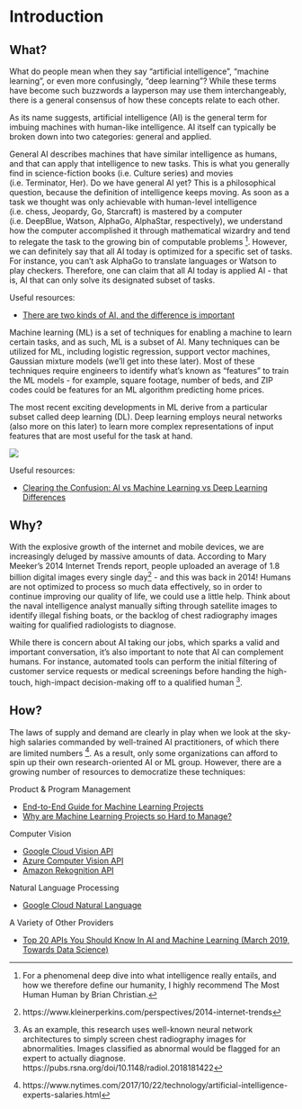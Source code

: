 # Introduction {#introduction}

## What?

What do people mean when they say “artificial intelligence”, “machine learning”, or even more confusingly, “deep learning”?  While these terms have become such buzzwords a layperson may use them interchangeably, there is a general consensus of how these concepts relate to each other.

As its name suggests, artificial intelligence (AI) is the general term for imbuing machines with human-like intelligence.  AI itself can typically be broken down into two categories: general and applied.

General AI describes machines that have similar intelligence as humans, and that can apply that intelligence to new tasks.  This is what you generally find in science-fiction books (i.e. Culture series) and movies (i.e. Terminator, Her).  Do we have general AI yet?  This is a philosophical question, because the definition of intelligence keeps moving.  As soon as a task we thought was only achievable with human-level intelligence (i.e. chess, Jeopardy, Go, Starcraft) is mastered by a computer (i.e. DeepBlue, Watson, AlphaGo, AlphaStar, respectively), we understand how the computer accomplished it through mathematical wizardry and tend to relegate the task to the growing bin of computable problems ^[For a phenomenal deep dive into what intelligence really entails, and how we therefore define our humanity, I highly recommend The Most Human Human by Brian Christian.].  However, we can definitely say that all AI today is optimized for a specific set of tasks.  For instance, you can’t ask AlphaGo to translate languages or Watson to play checkers.  Therefore, one can claim that all AI today is applied AI - that is, AI that can only solve its designated subset of tasks.

Useful resources:

- [There are two kinds of AI, and the difference is important](https://www.popsci.com/narrow-and-general-ai#page-6)

Machine learning (ML) is a set of techniques for enabling a machine to learn certain tasks, and as such, ML is a subset of AI.  Many techniques can be utilized for ML, including logistic regression, support vector machines, Gaussian mixture models (we’ll get into these later).  Most of these techniques require engineers to identify what’s known as “features” to train the ML models - for example, square footage, number of beds, and ZIP codes could be features for an ML algorithm predicting home prices.

The most recent exciting developments in ML derive from a particular subset called deep learning (DL).  Deep learning employs neural networks (also more on this later) to learn more complex representations of input features that are most useful for the task at hand.

![](img/ai_ml_dl.png)

Useful resources:

- [Clearing the Confusion: AI vs Machine Learning vs Deep Learning Differences](https://towardsdatascience.com/clearing-the-confusion-ai-vs-machine-learning-vs-deep-learning-differences-fce69b21d5eb)

## Why?

With the explosive growth of the internet and mobile devices, we are increasingly deluged by massive amounts of data.  According to Mary Meeker's 2014 Internet Trends report, people uploaded an average of 1.8 billion digital images every single day^[https://www.kleinerperkins.com/perspectives/2014-internet-trends] - and this was back in 2014!  Humans are not optimized to process so much data effectively, so in order to continue improving our quality of life, we could use a little help.  Think about the naval intelligence analyst manually sifting through satellite images to identify illegal fishing boats, or the backlog of chest radiography images waiting for qualified radiologists to diagnose.

While there is concern about AI taking our jobs, which sparks a valid and important conversation, it’s also important to note that AI can complement humans.  For instance, automated tools can perform the initial filtering of customer service requests or medical screenings before handing the high-touch, high-impact decision-making off to a qualified human ^[As an example, this research uses well-known neural network architectures to simply screen chest radiography images for abnormalities.  Images classified as abnormal would be flagged for an expert to actually diagnose.  https://pubs.rsna.org/doi/10.1148/radiol.2018181422].

## How?

The laws of supply and demand are clearly in play when we look at the sky-high salaries commanded by well-trained AI practitioners, of which there are limited numbers ^[https://www.nytimes.com/2017/10/22/technology/artificial-intelligence-experts-salaries.html].  As a result, only some organizations can afford to spin up their own research-oriented AI or ML group.  However, there are a growing number of resources to democratize these techniques:

Product & Program Management

- [End-to-End Guide for Machine Learning Projects](https://medium.com/fintechexplained/end-to-end-guide-for-machine-learning-project-146c288186dc)
- [Why are Machine Learning Projects so Hard to Manage?](https://medium.com/@l2k/why-are-machine-learning-projects-so-hard-to-manage-8e9b9cf49641)

Computer Vision

- [Google Cloud Vision API](https://cloud.google.com/vision/)
- [Azure Computer Vision API](https://azure.microsoft.com/en-us/services/cognitive-services/computer-vision/)
- [Amazon Rekognition API](https://aws.amazon.com/rekognition/)

Natural Language Processing

- [Google Cloud Natural Language](https://cloud.google.com/natural-language/)

A Variety of Other Providers

- [Top 20 APIs You Should Know In AI and Machine Learning (March 2019, Towards Data Science)](https://towardsdatascience.com/top-20-apis-you-should-know-in-ai-and-machine-learning-8e08515198b3)
